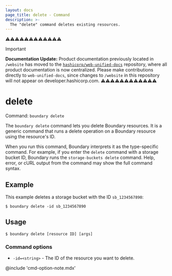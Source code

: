 ```yaml
---
layout: docs
page_title: delete - Command
description: >-
  The "delete" command deletes existing resources.
---
```


⚠️⚠️⚠️⚠️⚠️⚠️⚠️⚠️⚠️⚠️⚠️⚠️
> [!IMPORTANT]  
> **Documentation Update:** Product documentation previously located in `/website` has moved to the [`hashicorp/web-unified-docs`](https://github.com/hashicorp/web-unified-docs) repository, where all product documentation is now centralized. Please make contributions directly to `web-unified-docs`, since changes to `/website` in this repository will not appear on developer.hashicorp.com.
⚠️⚠️⚠️⚠️⚠️⚠️⚠️⚠️⚠️⚠️⚠️⚠️

# delete

Command: `boundary delete`

The `boundary delete` command lets you delete Boundary resources.
It is a generic command that runs a delete operation on a Boundary resource using the resource's ID.

When you run this command, Boundary interprets it as the type-specific command.
For example, if you enter the `delete` command with a storage bucket ID, Boundary runs the `storage-buckets delete` command.
Help, error, or cURL output from the command may show the full command syntax.

## Example

This example deletes a storage bucket with the ID `sb_1234567890`:

```shell-session
$ boundary delete -id sb_1234567890
```

## Usage

<CodeBlockConfig hideClipboard>

```shell-session
$ boundary delete [resource ID] [args]
```

</CodeBlockConfig>

### Command options

- `-id=<string>` - The ID of the resource you want to delete.

@include 'cmd-option-note.mdx'